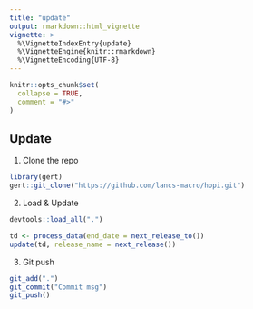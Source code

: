 ```yaml
---
title: "update"
output: rmarkdown::html_vignette
vignette: >
  %\VignetteIndexEntry{update}
  %\VignetteEngine{knitr::rmarkdown}
  %\VignetteEncoding{UTF-8}
---
```


```r
knitr::opts_chunk$set(
  collapse = TRUE,
  comment = "#>"
)
```


## Update

1. Clone the repo

```r
library(gert)
gert::git_clone("https://github.com/lancs-macro/hopi.git")
```

2. Load & Update 

```r
devtools::load_all(".")

td <- process_data(end_date = next_release_to())
update(td, release_name = next_release())
```

3. Git push

```r

git_add(".")
git_commit("Commit msg")
git_push()
```


<!--
# Preprocess --------------------------------------------------------------

# download_lr_file()
# tidy_lr_file()

# nuts1_weekly <- rsindex(td, freq = "weekly")
# nuts1_daily <- rsindex(td, freq = "daily")

# cleanup()
-->

